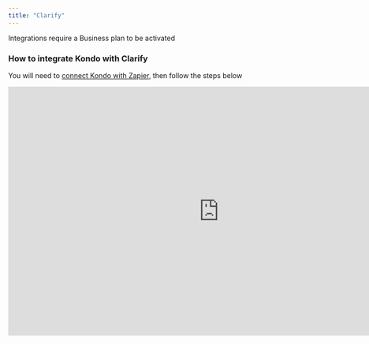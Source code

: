 ```yaml
---
title: "Clarify"
---
```


<Info>
  Integrations require a Business plan to be activated
</Info>

### How to integrate Kondo with Clarify

You will need to [connect Kondo with Zapier](http://docs.trykondo.com/zapier), then follow the steps below

<iframe width="853" height="505" src="https://www.youtube.com/embed/QAxofVgruiw?si=nAwd4YmxF0ttC8vt" title="YouTube video player" frameborder="0" allow="accelerometer; autoplay; clipboard-write; encrypted-media; gyroscope; picture-in-picture; web-share" referrerpolicy="strict-origin-when-cross-origin" allowfullscreen />

### What is Clarify?

Clarify is an AI-native CRM that handles tedious admin work like data entry and pipeline management.

It's a call recorder, lead enrichment and CRM all in one platform, allowing sellers to focus on building relationships instead of paperwork.

Request early access here: https://www.getclarify.ai/revtech